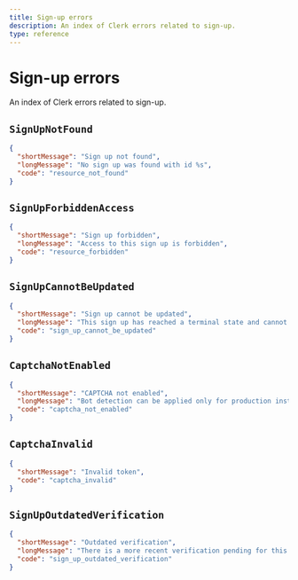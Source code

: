```yaml
---
title: Sign-up errors
description: An index of Clerk errors related to sign-up.
type: reference
---
```


# Sign-up errors

An index of Clerk errors related to sign-up.

## `SignUpNotFound`

```json
{
  "shortMessage": "Sign up not found",
  "longMessage": "No sign up was found with id %s",
  "code": "resource_not_found"
}
```

## `SignUpForbiddenAccess`

```json
{
  "shortMessage": "Sign up forbidden",
  "longMessage": "Access to this sign up is forbidden",
  "code": "resource_forbidden"
}
```

## `SignUpCannotBeUpdated`

```json
{
  "shortMessage": "Sign up cannot be updated",
  "longMessage": "This sign up has reached a terminal state and cannot be updated",
  "code": "sign_up_cannot_be_updated"
}
```

## `CaptchaNotEnabled`

```json
{
  "shortMessage": "CAPTCHA not enabled",
  "longMessage": "Bot detection can be applied only for production instances which have enabled CAPTCHA.",
  "code": "captcha_not_enabled"
}
```

## `CaptchaInvalid`

```json
{
  "shortMessage": "Invalid token",
  "code": "captcha_invalid"
}
```

## `SignUpOutdatedVerification`

```json
{
  "shortMessage": "Outdated verification",
  "longMessage": "There is a more recent verification pending for this signup. Try attempting the verification again.",
  "code": "sign_up_outdated_verification"
}
```
